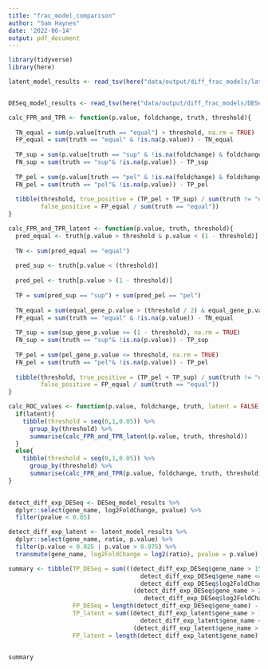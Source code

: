 ```yaml
---
title: "frac_model_comparison"
author: "Sam Haynes"
date: '2022-06-14'
output: pdf_document
---
```


```r
library(tidyverse)
library(here)

latent_model_results <- read_tsv(here("data/output/diff_frac_models/latent_model_count.tsv"))


DESeq_model_results <- read_tsv(here("data/output/diff_frac_models/DESeq2_only_counts.tsv"))
```

```r
calc_FPR_and_TPR <- function(p.value, foldchange, truth, threshold){
  
  TN_equal = sum(p.value[truth == "equal"] > threshold, na.rm = TRUE)
  FP_equal = sum(truth == "equal" & !is.na(p.value)) - TN_equal
  
  TP_sup = sum(p.value[truth == "sup" & !is.na(foldchange) & foldchange > 0] <= threshold, na.rm = TRUE)
  FN_sup = sum(truth == "sup"& !is.na(p.value)) - TP_sup
  
  TP_pel = sum(p.value[truth == "pel" & !is.na(foldchange) & foldchange < 0] <= threshold, na.rm = TRUE)
  FN_pel = sum(truth == "pel"& !is.na(p.value)) - TP_pel
  
  tibble(threshold, true_positive = (TP_pel + TP_sup) / sum(truth != "equal"),
         false_positive = FP_equal / sum(truth == "equal"))
}

calc_FPR_and_TPR_latent <- function(p.value, truth, threshold){
  pred_equal <- truth[p.value > threshold & p.value < (1 - threshold)]
  
  TN <- sum(pred_equal == "equal")
  
  pred_sup <- truth[p.value < (threshold)]
  
  pred_pel <- truth[p.value > (1 - threshold)]
  
  TP = sum(pred_sup == "sup") + sum(pred_pel == "pel")
  
  TN_equal = sum(equal_gene_p.value > (threshold / 2) & equal_gene_p.value < (1 - (threshold / 2)), na.rm = TRUE)
  FP_equal = sum(truth == "equal" & !is.na(p.value)) - TN_equal
  
  TP_sup = sum(sup_gene_p.value >= (1 - threshold), na.rm = TRUE)
  FN_sup = sum(truth == "sup"& !is.na(p.value)) - TP_sup
  
  TP_pel = sum(pel_gene_p.value <= threshold, na.rm = TRUE)
  FN_pel = sum(truth == "pel"& !is.na(p.value)) - TP_pel
  
  tibble(threshold, true_positive = (TP_pel + TP_sup) / sum(truth != "equal"),
         false_positive = FP_equal / sum(truth == "equal"))
}

calc_ROC_values <- function(p.value, foldchange, truth, latent = FALSE){
  if(latent){
    tibble(threshold = seq(0,1,0.05)) %>%
      group_by(threshold) %>%
      summarise(calc_FPR_and_TPR_latent(p.value, truth, threshold))
  }
  else{
    tibble(threshold = seq(0,1,0.05)) %>%
      group_by(threshold) %>%
      summarise(calc_FPR_and_TPR(p.value, foldchange, truth, threshold))}
}
  
```

```r
detect_diff_exp_DESeq <- DESeq_model_results %>%
  dplyr::select(gene_name, log2FoldChange, pvalue) %>%
  filter(pvalue < 0.05)

detect_diff_exp_latent <- latent_model_results %>%
  dplyr::select(gene_name, ratio, p.value) %>%
  filter(p.value < 0.025 | p.value > 0.975) %>%
  transmute(gene_name, log2FoldChange = log2(ratio), pvalue = p.value)

summary <- tibble(TP_DESeq = sum(((detect_diff_exp_DESeq$gene_name > 150 &
                                     detect_diff_exp_DESeq$gene_name <= 225 &
                                     detect_diff_exp_DESeq$log2FoldChange > 0)) |
                                   (detect_diff_exp_DESeq$gene_name > 225 &
                                      detect_diff_exp_DESeq$log2FoldChange < 0)),
                  FP_DESeq = length(detect_diff_exp_DESeq$gene_name) - TP_DESeq,
                  TP_latent = sum((detect_diff_exp_latent$gene_name > 150 &
                                     detect_diff_exp_latent$gene_name <= 225) |
                                   (detect_diff_exp_latent$gene_name > 225)),
                  FP_latent = length(detect_diff_exp_latent$gene_name) - TP_latent)
                  

summary
```